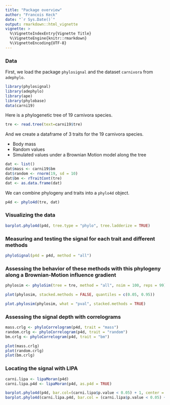 ---
title: "Package overview"
author: "Francois Keck"
date: "`r Sys.Date()`"
output: rmarkdown::html_vignette
vignette: >
  %\VignetteIndexEntry{Vignette Title}
  %\VignetteEngine{knitr::rmarkdown}
  %\VignetteEncoding{UTF-8}
---


### Data
First, we load the package `phylosignal` and the dataset `carnivora` from `adephylo`.

```{r, message = FALSE, warning = FALSE}
library(phylosignal)
library(adephylo)
library(ape)
library(phylobase)
data(carni19)
```

Here is a phylogenetic tree of 19 carnivora species.
```{r}
tre <- read.tree(text=carni19$tre)
```

And we create a dataframe of 3 traits for the 19 carnivora species.

- Body mass
- Random values
- Simulated values under a Brownian Motion model along the tree

```{r}
dat <- list()
dat$mass <- carni19$bm
dat$random <- rnorm(19, sd = 10)
dat$bm <- rTraitCont(tre)
dat <- as.data.frame(dat)
```

We can combine phylogeny and traits into a `phylo4d` object.
```{r}
p4d <- phylo4d(tre, dat)
```

### Visualizing the data
```{r fig.width=8, fig.height=5}
barplot.phylo4d(p4d, tree.type = "phylo", tree.ladderize = TRUE)
```

### Measuring and testing the signal for each trait and different methods
```{r}
phyloSignal(p4d = p4d, method = "all")
```

### Assessing the behavior of these methods with this phylogeny along a Brownian-Motion influence gradient
```{r message=FALSE, warning=FALSE, results='hide'}
phylosim <- phyloSim(tree = tre, method = "all", nsim = 100, reps = 99)
```
```{r  fig.width=12, fig.height=5}
plot(phylosim, stacked.methods = FALSE, quantiles = c(0.05, 0.95))
```
```{r  fig.width=5, fig.height=4}
plot.phylosim(phylosim, what = "pval", stacked.methods = TRUE)
```

### Assessing the signal depth with correlograms
```{r fig.width=5, fig.height=4}
mass.crlg <- phyloCorrelogram(p4d, trait = "mass")
random.crlg <- phyloCorrelogram(p4d, trait = "random")
bm.crlg <- phyloCorrelogram(p4d, trait = "bm")

plot(mass.crlg)
plot(random.crlg)
plot(bm.crlg)
```

### Locating the signal with LIPA
```{r fig.width=6, fig.height=5}
carni.lipa <- lipaMoran(p4d)
carni.lipa.p4d <- lipaMoran(p4d, as.p4d = TRUE)

barplot.phylo4d(p4d, bar.col=(carni.lipa$p.value < 0.05) + 1, center = FALSE , scale = FALSE)
barplot.phylo4d(carni.lipa.p4d, bar.col = (carni.lipa$p.value < 0.05) + 1, center = FALSE, scale = FALSE)
```
